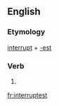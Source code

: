 ==English==

===Etymology===
[[interrupt]] + [[-est]]

===Verb===
{{head|en|verb form}}

# {{en-archaic second-person singular of|interrupt|lang=en}}

[[fr:interruptest]]